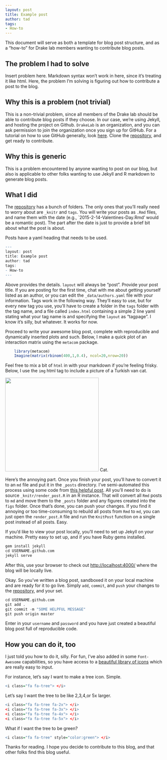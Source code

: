 ```yaml
---
layout: post
title: Example post
author: tad
tags:
- How-to
---
```



This document will serve as both a template for blog post structure, and as a "how-to" for Drake lab members wanting to contribute blog posts. 

## The problem I had to solve
<div class="message">
  Insert problem here. Markdown syntax won't work in here, since it's treating it like html. Here, the problem I'm solving is figuring out how to contribute a post to the blog. 
</div>



## Why this is a problem (not trivial)

This is a non-trivial problem, since all members of the Drake lab should be able to contribute blog posts if they choose. In our case, we're using Jekyll, and hosting the project on Github. `DrakeLab` is an organization, and you can ask permission to join the organization once you sign up for GitHub. For a tutorial on how to use GitHub generally, look [here](http://github.com/taddallas/githubTutorial). Clone the [repository](http://github.com/DrakeLab/DrakeLab.github.io), and get ready to contribute.


## Why this is generic

This is a problem encountered by anyone wanting to post on our blog, but also is applicable to other folks wanting to use Jekyll and R markdown to generate blog posts. 


## What I did

The [repository](http://github.com/DrakeLab/DrakeLab.github.io) has a bunch of folders. The only ones that you'll really need to worry about are `_knitr` and `tags`. You will write your posts as `.Rmd` files, and name them with the date (e.g., `2015-2-14-Valentines-Day.Rmd' would be a romantic post). The part after the date is just to provide a brief bit about what the post is about.

Posts have a yaml heading that needs to be used. 

```r
---
layout: post 
title: Example post
author: tad
tags:
- How-to
--- 
```

Above provides the details. `layout` will always be "post". Provide your post title. If you are posting for the first time, chat with me about getting yourself listed as an author, or you can edit the `_data/authors.yaml` file with your information. Tags work in the following way. They'll easy to use, but for every new tag you use, you'll have to create a folder in the `tags` folder with the tag name, and a file called `index.html` containing a simple 2 line yaml stating what your tag name is and specifying the `layout` as "tagpage". I know it's silly, but whatever. It works for now. 

Proceed to write your awesome blog post, complete with reproducible and dynamically inserted plots and such. Below, I make a quick plot of an interaction matrix using the `metacom` package. 

```r
	library(metacom)
	Imagine(matrix(rbinom(400,1,0.4), ncol=20,nrow=20))
```

Feel free to mix a bit of `html` in with your markdown if you're feeling frisky. Below, I use the `img` html tag to include a picture of a Turkish van cat. 

<img src="http://upload.wikimedia.org/wikipedia/commons/2/22/Turkish_Van_Cat.jpg" height="300"> Cat. </img>

Here's the annoying part. Once you finish your post, you'll have to convert it to an `md` file and put it in the `_posts` directory. I've semi-automated this process using some code from [this helpful post](http://www.jonzelner.net/jekyll/knitr/r/2014/07/02/autogen-knitr/). All you'll need to do is source `_knitr/render_post.R` in an R instance. That will convert all `Rmd` posts to `md` and move them to the `_posts` folder and any figures created into the `figs` folder. Once that's done, you can push your changes. If you find it annoying or too time-consuming to rebuild all posts from `Rmd` to `md`, you can just open the `render_post.R` file and run the `KnitPost` function on a single post instead of all posts. Easy.

 If you'd like to view your post locally, you'll need to set up Jekyll on your machine. Pretty easy to set up, and if you have Ruby gems installed. 

```r
gem install jekyll
cd USERNAME.github.com 
jekyll serve
```

After this, use your browser to check out [http://localhost:4000/](http://localhost:4000/) where the blog will be locally live. 

Okay. So you've written a blog post, sandboxed it on your local machine and are ready for it to go live. Simply `add`, `commit`, and `push` your changes to the [repository](http://github.com/DrakeLab/DrakeLab.github.io), and your set. 

```r

cd USERNAME.github.com
git add .
git commit -m "SOME HELPFUL MESSAGE"
git push origin master
```
Enter in your `username` and `password` and you have just created a beautiful blog post full of reproducible code. 



## How you can do it, too

I just told you how to do it, silly. For fun, I've also added in some `Font-Awesome` capabilities, so you have access to a [beautiful library of icons](http://fortawesome.github.io/Font-Awesome/icons/) which are really easy to input. 

For instance, let's say I want to make a tree icon. Simple.

```r
<i class="fa fa-tree"> </i>
```

<i class="fa fa-tree"> </i>

Let's say I want the tree to be like 2,3,4,or 5x larger.

```r
<i class="fa fa-tree fa-2x"> </i>
<i class="fa fa-tree fa-3x"> </i>
<i class="fa fa-tree fa-4x"> </i>
<i class="fa fa-tree fa-5x"> </i>
```

<i class="fa fa-tree fa-2x"> </i>
<i class="fa fa-tree fa-3x"> </i>
<i class="fa fa-tree fa-4x"> </i>
<i class="fa fa-tree fa-5x"> </i>

What if I want the tree to be green?

```r
<i class="fa fa-tree" style="color:green"> </i>
```
<i class="fa fa-tree" style="color:green"> </i>

Thanks for reading. I hope you decide to contribute to this blog, and that other folks find this blog useful. 

<i class="fa fa-heart" style="color:pink"> </i>





